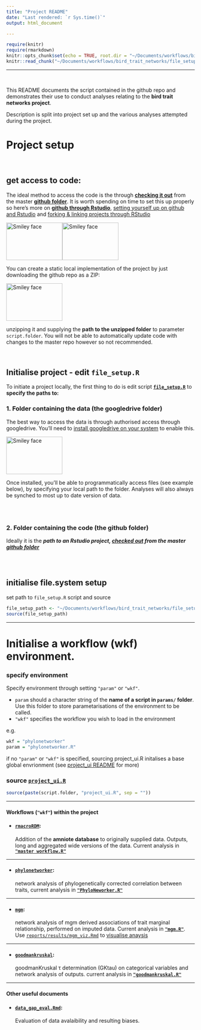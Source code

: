 ```yaml
---
title: "Project README"
date: "Last rendered: `r Sys.time()`"
output: html_document

---
```



```r
require(knitr)
require(rmarkdown)
knitr::opts_chunk$set(echo = TRUE, root.dir = "~/Documents/workflows/bird_trait_networks/")
knitr::read_chunk("~/Documents/workflows/bird_trait_networks/file_setup.R")
```

***

<br>

This README documents the script contained in the github repo and demonstrates their use to conduct analyses relating to the **bird trait networks project**. 

Description is split into project set up and the various analyses attempted during the project.

# Project setup

<br>

## get access to code:

The ideal method to access the code is the through [**checking it out**](http://www.molecularecologist.com/2013/11/using-github-with-r-and-rstudio/) from the master [**github folder**](https://github.com/annakrystalli/bird_trait_networks). It is worth spending on time to set this up properly so here's more on [**github through Rstudio**](https://annakrystalli.github.io/Mozfest_github-rstudio/index.html), [setting yourself up on github and Rstudio](https://github.com/mikecroucher/ISBE_Symposium) and [forking & linking projects through RStudio](https://annakrystalli.github.io/Mozfest_github-rstudio/evolottery.html)

<img src="assets/repo.png" alt="Smiley face" height="100" width="150"><img src="assets/rstudio.png" alt="Smiley face" height="100" width="150">

You can create a static local implementation of the project by just downloading the github repo as a ZIP: 

<img src="assets/dwnld_repo.png" alt="Smiley face" height="100" width="150">

unzipping it and supplying the **path to the unzipped folder** to parameter `script.folder`. You will not be able to automatically update code with changes to the master repo however so not recommended.

<br>

## Initialise project - edit **`file_setup.R`**

To initiate a project locally, the first thing to do is edit script [**`file_setup.R`**](https://github.com/annakrystalli/bird_trait_networks/blob/master/file_setup.R) to **specify the paths to:**

### 1. Folder containing the data (the googledrive folder)

The best way to access the data is through authorised access through googledrive. You'll need to [install googledrive on your system](https://www.google.com/intl/en-GB/drive/download/) to enable this. 

<img src="assets/gdrive.png" alt="Smiley face" height="100" width="150">

Once installed, you'll be able to programmatically access files (see example below), by specifying your local path to the folder.  Analyses will also always be synched to most up to date version of data.

```r

```

<br>

### 2. Folder containing the code (the github folder)

Ideally it is the ***path to an Rstudio project, [checked out](http://www.molecularecologist.com/2013/11/using-github-with-r-and-rstudio/) from the master [github folder](https://github.com/annakrystalli/bird_trait_networks)*** 



```r

```
<br>

## initialise file.system setup
set path to `file_setup.R` script and source
```r
file_setup_path <- "~/Documents/workflows/bird_trait_networks/file_setup.R"
source(file_setup_path)
```


***

# **Initialise a workflow (wkf) environment.** 

### specify environment

Specify environment through setting `"param"` or `"wkf"`. 

 - `param` should a character string of the **name of a script in `params/` folder**. Use this folder to store parametarisations of the environment to be called. 
 - `"wkf"` specifies the workflow you wish to load in the environment

e.g.
```r
wkf = "phylonetworker"
param = "phylonetworker.R"
```


if no `"param"` or `"wkf"` is specified, sourcing project_ui.R initalises a base global envrionment (see [project_ui README](http://annakrystalli.github.io/bird_trait_networks/project_ui.nb.html) for more) 


### **source [`project_ui.R`](https://github.com/annakrystalli/bird_trait_networks/blob/master/project_ui.R)**

```r
source(paste(script.folder, "project_ui.R", sep = ""))
```



***
#### Workflows (`"wkf"`) within the project

- #### [**`rmacroRDM`**](http://annakrystalli.github.io/bird_trait_networks/rmacroRDM.nb.html): 
Addition of the **amniote database** to originally supplied data. Outputs, long and aggregated wide versions of the data. Current analysis in [**`"master workflow.R"`**](https://github.com/annakrystalli/bird_trait_networks/blob/master/match%20workflow.R) 

***

- #### [**`phylonetworker`**](http://annakrystalli.github.io/bird_trait_networks/PhyloNetworker_README.nb.html): 
network analysis of phylogenetically corrected correlation between traits, current analysis in [**`"PhyloNeworker.R"`**](https://github.com/annakrystalli/bird_trait_networks/blob/master/PhyloNetworker.R)

***

- #### [**`mgm`**](http://annakrystalli.github.io/bird_trait_networks/mgm.html): 
network analysis of mgm derived associations of trait marginal relationship, performed on imputed data. Current analysis in [**`"mgm.R"`**](https://github.com/annakrystalli/bird_trait_networks/blob/master/mgm.R). Use [`reports/results/mgm_viz.Rmd`](https://github.com/annakrystalli/bird_trait_networks/blob/master/docs/mgm_viz.nb.html) to [visualise anaysis](http://annakrystalli.github.io/bird_trait_networks/mgm_viz.nb.html)

***

- #### [**`goodmankruskal`**](http://annakrystalli.github.io/bird_trait_networks/GoodmanKruskal.nb.html): 
  goodmanKruskal τ determination (GKtau)  on categorical variables and network analysis of outputs. current analysis in [**`"goodmankruskal.R"`**](https://github.com/annakrystalli/bird_trait_networks/blob/master/goodmankruskal.R)

***

#### Other useful documents

- #### [**`data_gap_eval.Rmd`**](http://annakrystalli.github.io/bird_trait_networks/data_gap_eval.nb.html): 
Evaluation of data avalaibility and resulting biases.